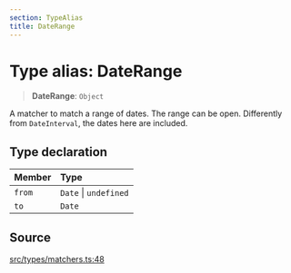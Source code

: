 ```yaml
---
section: TypeAlias
title: DateRange
---
```


# Type alias: DateRange

> **DateRange**: `Object`

A matcher to match a range of dates. The range can be open. Differently from
`DateInterval`, the dates here are included.

## Type declaration

| Member | Type |
| :------ | :------ |
| `from` | `Date` \| `undefined` |
| `to` | `Date` |

## Source

[src/types/matchers.ts:48](https://github.com/gpbl/react-day-picker/blob/45cca307e/src/types/matchers.ts#L48)
